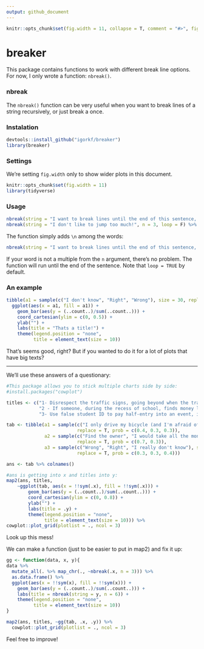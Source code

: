 ```yaml
---
output: github_document
---
```


```r
knitr::opts_chunk$set(fig.width = 11, collapse = T, comment = "#>", fig.path = "README-", warning = F, message = F)
```

# breaker
This package contains functions to work with different break line options.
For now, I only wrote a function: `nbreak()`.   

### nbreak
The `nbreak()` function can be very useful when you want to break lines of a string recursively, or just break a once.

### Instalation
```r
devtools::install_github("igorkf/breaker")
library(breaker)
```

### Settings
We're setting `fig.width` only to show wider plots in this document.
```r
knitr::opts_chunk$set(fig.width = 11)
library(tidyverse)
```

### Usage
```r
nbreak(string = "I want to break lines until the end of this sentence, every 3 lines", n = 3, loop = T) %>% cat()
nbreak(string = "I don't like to jump too much!", n = 3, loop = F) %>% cat()
```

The function simply adds `\n` among the words:
```r
nbreak(string = "I want to break lines until the end of this sentence, every 3 lines", n = 3, loop = T)
```
If your word is not a multiple from the `n` argument, there's no problem. The function will run until the end of the sentence.
Note that `loop = TRUE` by default.

### An example
```r
tibble(a1 = sample(c("I don't know", "Right", "Wrong"), size = 30, replace = T, prob = c(0.4, 0.3, 0.3))) %>% 
  ggplot(aes(x = a1, fill = a1)) +
    geom_bar(aes(y = (..count..)/sum(..count..))) +
    coord_cartesian(ylim = c(0, 0.5)) +
    ylab("") +
    labs(title = "Thats a title!") +
    theme(legend.position = "none",
          title = element_text(size = 10))
```
That's seems good, right? But if you wanted to do it for a lot of plots that have big texts?

******

We'll use these answers of a questionary:
```r
#This package allows you to stick multiple charts side by side:
#install.packages("cowplot")

titles <- c("1- Disrespect the traffic signs, going beyond when the traffic light indicates the red light, is an attitude:",
            "2 - If someone, during the recess of school, finds money lying on the ground, that person should:",
            "3- Use false student ID to pay half-entry into an event, it's an attitude:")

tab <- tibble(a1 = sample(c("I only drive my bicycle (and I'm afraid of)", "Right", "Wrong"), size = 30,
                          replace = T, prob = c(0.4, 0.3, 0.3)),
              a2 = sample(c("Find the owner", "I would take all the money and don't tell anybody"), size = 30,
                          replace = T, prob = c(0.7, 0.3)),
              a3 = sample(c("Wrong", "Right", "I really don't know"), size = 30,
                          replace = T, prob = c(0.3, 0.3, 0.4)))

ans <- tab %>% colnames()

#ans is getting into x and titles into y:
map2(ans, titles,
    ~ggplot(tab, aes(x = !!sym(.x), fill = !!sym(.x))) +
        geom_bar(aes(y = (..count..)/sum(..count..))) +
        coord_cartesian(ylim = c(0, 0.8)) +
        ylab("") +
        labs(title = .y) +
        theme(legend.position = "none",
              title = element_text(size = 10))) %>% 
cowplot::plot_grid(plotlist = ., ncol = 3)
```
Look up this mess!


We can make a function (just to be easier to put in map2) and fix it up:
```r
gg <- function(data, x, y){
data %>%
  mutate_all(. %>% map_chr(., ~nbreak(.x, n = 3))) %>% 
  as.data.frame() %>% 
  ggplot(aes(x = !!sym(x), fill = !!sym(x))) +
    geom_bar(aes(y = (..count..)/sum(..count..))) +
    labs(title = nbreak(string = y, n = 6)) +
    theme(legend.position = "none",
          title = element_text(size = 10))
}

map2(ans, titles, ~gg(tab, .x, .y)) %>% 
  cowplot::plot_grid(plotlist = ., ncol = 3)
```

Feel free to improve!
